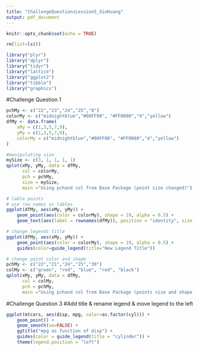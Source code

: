 ```yaml
---
title: "ChallengeQuestionsLession5_XinHuang"
output: pdf_document
---
```


```r
knitr::opts_chunk$set(echo = TRUE)

rm(list=ls())

library("plyr")
library("dplyr")
library("tidyr")
library("lattice")
library("ggplot2")
library("tibble")
library("graphics")
```

#Challenge Question 1
```r
pchMy <- c("22","23","24","25","8")
colorMy <- c("midnightblue","#00FF00", "#FF0000","4","yellow")
dfMy <- data.frame(
    xMy = c(1,3,5,7,9),
    yMy = c(1,3,5,7,9),
    colorMy = c("midnightblue","#00FF00", "#FF0000","4","yellow")
)

#manipulating size 
mySize <- c(3, 1, 1, 1, 1)
qplot(xMy, yMy, data = dfMy,
      col = colorMy,
      pch = pchMy,
      size = mySize,
      main ="Using pchand col from Base Package (point size changed)")

# lable points
# use row names as lables
ggplot(dfMy, aes(xMy, yMy)) + 
    geom_point(aes(color = colorMy), shape = 19, alpha = 0.5) +
    geom_text(aes(label = rownames(dfMy)), position = "identity", size = 5, vjust = -2)

# change legends title
ggplot(dfMy, aes(xMy, yMy)) + 
    geom_point(aes(color = colorMy), shape = 19, alpha = 0.5) + 
    guides(color=guide_legend(title="New Legend Title"))

# change point color and shape
pchMy <- c("22","21","24","25","30")
colMy <- c("green", "red", "blue", "red", "black")
qplot(xMy, yMy, data = dfMy,
      col = colMy,
      pch = pchMy,
      main ="Using pchand col from Base Package (points size and shape changed)")
```
#Challenge Question 3
#Add title & rename legend & move legend to the left 
```r
ggplot(mtcars, aes(disp, mpg, color=as.factor(cyl))) + 
    geom_point() + 
    geom_smooth(se=FALSE) + 
    ggtitle("mpg as function of disp") + 
    guides(color = guide_legend(title = "cylinder")) + 
    theme(legend.position = "left")
```



